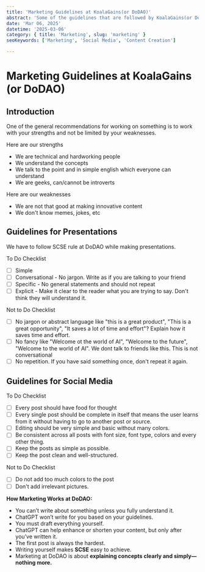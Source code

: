 ```yaml
---
title: 'Marketing Guidelines at KoalaGains(or DoDAO)'
abstract: 'Some of the guidelines that are followed by KoalaGains(or DoDAO) for marketing content.'
date: 'Mar 06, 2025'
datetime: '2025-03-06'
category: { title: 'Marketing', slug: 'marketing' }
seoKeywords: ['Marketing', 'Social Media', 'Content Creation']

---
```


# Marketing Guidelines at KoalaGains (or DoDAO)

## Introduction

One of the general recommendations for working on something is to work with your strengths and not be limited by your weaknesses.

Here are our strengths

* We are technical and hardworking people
* We understand the concepts
* We talk to the point and in simple english which everyone can understand
* We are geeks, can/cannot be introverts

Here are our weaknesses

* We are not that good at making innovative content
* We don't know memes, jokes, etc

## Guidelines for Presentations

We have to follow SCSE rule at DoDAO while making presentations.

To Do Checklist

- [ ] Simple
- [ ] Conversational - No jargon. Write as if you are talking to your friend
- [ ] Specific - No general statements and should not repeat
- [ ] Explicit - Make it clear to the reader what you are trying to say. Don't think they will understand it.

Not to Do Checklist

- [ ] No jargon or abstract language like "this is a great product", "This is a great opportunity", "It saves a lot of time and effort"? Explain how it saves time and effort.
- [ ] No fancy like "Welcome ot the world of AI", "Welcome to the future", "Welcome to the world of AI". We dont talk to friends like this. This is not conversational
- [ ] No repetition. If you have said something once, don't repeat it again.

## Guidelines for Social Media

To Do Checklist

- [ ] Every post should have food for thought
- [ ] Every single post should be complete in itself that means the user learns from it without having to go to another post or source.
- [ ] Editing should be very simple and basic without many colors.
- [ ] Be consistent across all posts with font size, font type, colors and every other thing.
- [ ] Keep the posts as simple as possible.
- [ ] Keep the post clean and well-structured.

Not to Do Checklist

- [ ] Do not add too much colors to the post
- [ ] Don't add irrelevant pictures.

**How Marketing Works at DoDAO:**

* You can’t write about something unless you fully understand it.
* ChatGPT won’t write for you based on your guidelines.
* You must draft everything yourself.
* ChatGPT can help enhance or shorten your content, but only after you’ve written it.
* The first post is always the hardest.
* Writing yourself makes **SCSE** easy to achieve.
* Marketing at DoDAO is about **explaining concepts clearly and simply—nothing more.**
